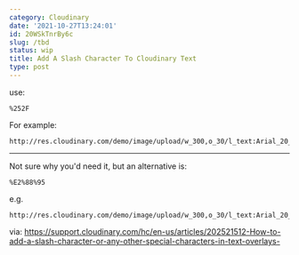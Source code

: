 ```yaml
---
category: Cloudinary
date: '2021-10-27T13:24:01'
id: 20WSkTnrBy6c
slug: /tbd
status: wip
title: Add A Slash Character To Cloudinary Text
type: post
---
```


use:

```
%252F
```

For example:

```
http://res.cloudinary.com/demo/image/upload/w_300,o_30/l_text:Arial_20_bold:www.cloudinary.com%252Fconsole/couple.jpg
```

---

Not sure why you'd need it, but an alternative is:

```
%E2%88%95
```

e.g. 

```
http://res.cloudinary.com/demo/image/upload/w_300,o_30/l_text:Arial_20_bold:www.cloudinary.com%E2%88%95console/couple.jpg
```

via: https://support.cloudinary.com/hc/en-us/articles/202521512-How-to-add-a-slash-character-or-any-other-special-characters-in-text-overlays-
